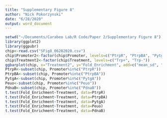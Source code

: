 ```yaml
---
title: "Supplementary Figure 8"
author: "Nick Pokorzynski"
date: "6/28/2020"
output: word_document
---
```


```r
setwd("~/Documents/Carabeo Lab/R Code/Paper 2/Supplementary Figure 8")
library(ggplot2)
library(ggpubr)
chip<-read.csv("SFig8_06282020.csv")
chip$Promoter2<-factor(chip$Promoter, levels=c("PtrpR", "PtrpBA", "PytgA", "Peuo", "PdnaB"))
chip$Treatment2<-factor(chip$Treatment, levels=c("Trp+", "Trp-"))
ggbarplot(chip, x="Treatment2", y="Fold_Enrichment", add=c("mean_sd", "point"), error.plot="upper_errorbar", color="black", fill="Treatment2", palette=c("steelblue4", "steelblue1"), facet.by="Promoter2", ncol=5) + scale_y_continuous(expand=expand_scale(mult=c(0, 0.1))) + ylab(label="Fold Enrichment") + rremove("legend") + theme(axis.text.x=element_text(angle=45, hjust=1)) + rremove("xlab") + stat_compare_means(comparisons=list(c("Trp+", "Trp-")), label="p.signif", method="t.test", label.y=30)
PtrpR<-subset(chip, Promoter%in%c("PtrpR"))
PtrpBA<-subset(chip, Promoter%in%c("PtrpBA"))
PytgA<-subset(chip, Promoter%in%c("PytgA"))
Peuo<-subset(chip, Promoter%in%c("Peuo"))
PdnaB<-subset(chip, Promoter%in%c("PdnaB"))
t.test(Fold_Enrichment~Treatment, data=PtrpR)
t.test(Fold_Enrichment~Treatment, data=PtrpBA)
t.test(Fold_Enrichment~Treatment, data=PytgA)
t.test(Fold_Enrichment~Treatment, data=Peuo)
t.test(Fold_Enrichment~Treatment, data=PdnaB)
```
